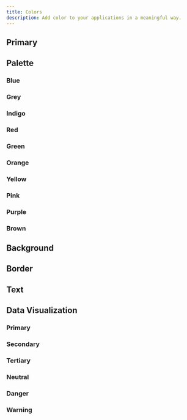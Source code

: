 ```yaml
---
title: Colors
description: Add color to your applications in a meaningful way.
---
```


## Primary

<Colors category="colorPrimary" />

## Palette

### Blue

<Colors category="colorPaletteBlue" />

### Grey

<Colors category="colorPaletteGrey" />

### Indigo

<Colors category="colorPaletteIndigo" />

### Red

<Colors category="colorPaletteRed" />

### Green

<Colors category="colorPaletteGreen" />

### Orange

<Colors category="colorPaletteOrange" />

### Yellow

<Colors category="colorPaletteYellow" />

### Pink

<Colors category="colorPalettePink" />

### Purple

<Colors category="colorPalettePurple" />

### Brown

<Colors category="colorPaletteBrown" />

## Background

<Colors category="colorBackground" />

## Border

<Colors category="colorBorder" />

## Text

<Colors category="colorText" />

## Data Visualization

### Primary

<Colors category="colorDataVizPrimary" />

### Secondary

<Colors category="colorDataVizSecondary" />

### Tertiary

<Colors category="colorDataVizTertiary" />

### Neutral

<Colors category="colorDataVizNeutral" />

### Danger

<Colors category="colorDataVizDanger" />

### Warning

<Colors category="colorDataVizWarning" />
